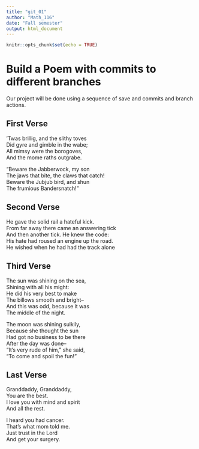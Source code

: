 ---
title: "git_01"
author: "Math_116"
date: "Fall semester"
output: html_document
---

```{r setup, include=FALSE}
knitr::opts_chunk$set(echo = TRUE)
```
# Build a Poem with commits to different branches
Our project will be done using a sequence of save and commits and branch actions.
<!-- Do not modify or change any text in "!--" bracketed areas such as this --- these are instructions to
you, if you change any of this the git program will notice it and compromise your git merging strategy !-->

## First Verse 
<!--Put the first five lines of a poem by Lewis Carrol in this section!-->  
‘Twas brillig, and the slithy toves   
   Did gyre and gimble in the wabe;  
All mimsy were the borogoves,  
   And the mome raths outgrabe.  
  
“Beware the Jabberwock, my son   
   The jaws that bite, the claws that catch!  
Beware the Jubjub bird, and shun   
   The frumious Bandersnatch!”  
   
## Second Verse
<!--Put the first five lines of a poem by Robert Frost here!-->  
He gave the solid rail a hateful kick.  
From far away there came an answering tick  
And then another tick. He knew the code:  
His hate had roused an engine up the road.  
He wished when he had had the track alone  
  
## Third Verse
<!--Put the first two verses of The Walrus and the Carpenter here!-->  
The sun was shining on the sea,   
   Shining with all his might:  
He did his very best to make   
   The billows smooth and bright--   
And this was odd, because it was  
   The middle of the night.  
  
The moon was shining sulkily,   
   Because she thought the sun  
Had got no business to be there   
   After the day was done--   
“It’s very rude of him," she said,  
   “To come and spoil the fun!”  
  
## Last Verse
<!--Put a short poem of your choice 8-20 lines,here!-->  
Granddaddy, Granddaddy,  
You are the best.  
I love you with mind and spirit  
And all the rest.  
  
I heard you had cancer.  
That's what mom told me.  
Just trust in the Lord  
And get your surgery.  
  
